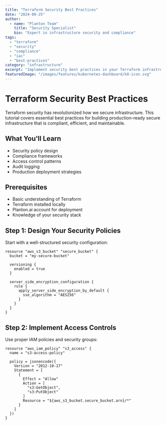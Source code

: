 ```yaml
---
title: "Terraform Security Best Practices"
date: "2024-09-25"
author:
  - name: "Planton Team"
    title: "Security Specialist"
    bio: "Expert in infrastructure security and compliance"
tags:
  - "terraform"
  - "security"
  - "compliance"
  - "iac"
  - "best-practices"
category: "infrastructure"
excerpt: "Implement security best practices in your Terraform infrastructure code."
featuredImage: "/images/features/kubernetes-dashboard/k8-icon.svg"
---
```


# Terraform Security Best Practices

Terraform security has revolutionized how we secure infrastructure. This tutorial covers essential best practices for building production-ready secure infrastructure that is compliant, efficient, and maintainable.

## What You'll Learn

- Security policy design
- Compliance frameworks
- Access control patterns
- Audit logging
- Production deployment strategies

## Prerequisites

- Basic understanding of Terraform
- Terraform installed locally
- Planton.ai account for deployment
- Knowledge of your security stack

## Step 1: Design Your Security Policies

Start with a well-structured security configuration:

```hcl
resource "aws_s3_bucket" "secure_bucket" {
  bucket = "my-secure-bucket"
  
  versioning {
    enabled = true
  }
  
  server_side_encryption_configuration {
    rule {
      apply_server_side_encryption_by_default {
        sse_algorithm = "AES256"
      }
    }
  }
}
```

## Step 2: Implement Access Controls

Use proper IAM policies and security groups:

```hcl
resource "aws_iam_policy" "s3_access" {
  name = "s3-access-policy"
  
  policy = jsonencode({
    Version = "2012-10-17"
    Statement = [
      {
        Effect = "Allow"
        Action = [
          "s3:GetObject",
          "s3:PutObject"
        ]
        Resource = "${aws_s3_bucket.secure_bucket.arn}/*"
      }
    ]
  })
}
```
